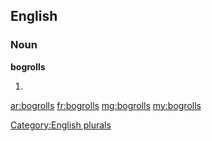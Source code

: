 ==English==

===Noun===
'''bogrolls'''

# {{plural of|[[bogroll]]}}

[[Category:English plurals]]

[[ar:bogrolls]]
[[fr:bogrolls]]
[[mg:bogrolls]]
[[my:bogrolls]]
